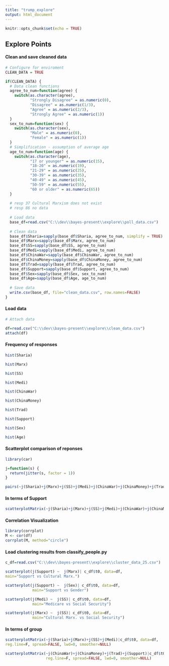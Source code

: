 ```yaml
---
title: "trump_explore"
output: html_document
---
```


```r
knitr::opts_chunk$set(echo = TRUE)
```

## Explore Points

#### Clean and save cleaned data

```r
# Configure for enviroment
CLEAN_DATA = TRUE

if(CLEAN_DATA) {
  # Data clean functions 
  agree_to_num=function(agree) {
    switch(as.character(agree),
           "Strongly Disagree" = as.numeric(0),
           "Disagree" = as.numeric(1/3),
           "Agree" = as.numeric(2/3),
           "Strongly Agree" = as.numeric(1))
  }
  sex_to_num=function(sex) {
    switch(as.character(sex),
           "Male" = as.numeric(0),
           "Female" = as.numeric(1))
  }
  # Simplification - assumption of average age
  age_to_num=function(age) {
    switch(as.character(age),
           "17 or younger" = as.numeric(15),
           "18-20" = as.numeric(19),
           "21-29" = as.numeric(25),
           "30-39" = as.numeric(35),
           "40-49" = as.numeric(45),
           "50-59" = as.numeric(55),
           "60 or older" = as.numeric(65))
  }
  
  # resp 37 Cultural Marxism does not exist
  # resp 86 no data
  
  # Load data
  base_df=read.csv("C:\\dev\\bayes-present\\explore\\poll_data.csv")
  
  # Clean data
  base_df$Sharia=sapply(base_df$Sharia, agree_to_num, simplify = TRUE)
  base_df$Marx=sapply(base_df$Marx, agree_to_num)
  base_df$SS=sapply(base_df$SS, agree_to_num)
  base_df$Medi=sapply(base_df$Medi, agree_to_num)
  base_df$ChinaWar=sapply(base_df$ChinaWar, agree_to_num)
  base_df$ChinaMoney=sapply(base_df$ChinaMoney, agree_to_num)
  base_df$Trad=sapply(base_df$Trad, agree_to_num)
  base_df$Support=sapply(base_df$Support, agree_to_num)
  base_df$Sex=sapply(base_df$Sex, sex_to_num)
  base_df$Age=sapply(base_df$Age, age_to_num)
  
  # Save data
  write.csv(base_df, file="clean_data.csv", row.names=FALSE)
}
```

#### Load data

```r
# Attach data

df=read.csv("C:\\dev\\bayes-present\\explore\\clean_data.csv")
attach(df)
```

#### Frequency of responses

```r
hist(Sharia)
```

```r
hist(Marx)
```

```r
hist(SS)
```

```r
hist(Medi)
```

```r
hist(ChinaWar)
```

```r
hist(ChinaMoney)
```

```r
hist(Trad)
```

```r
hist(Support)
```

```r
hist(Sex)
```

```r
hist(Age)
```

#### Scatterplot comparison of reponses

```r
library(car)

j=function(s) {
  return(jitter(s, factor = 1))
}

pairs(~j(Sharia)+j(Marx)+j(SS)+j(Medi)+j(ChinaWar)+j(ChinaMoney)+j(Trad), data=df)

```

#### In terms of Support


```r
scatterplotMatrix(~j(Sharia)+j(Marx)+j(SS)+j(Medi)+j(ChinaWar)+j(ChinaMoney)+j(Trad)|Support, data=df)
```

#### Correlation Visualization

```r
library(corrplot)
M <- cor(df)
corrplot(M, method="circle")
```


#### Load clustering results from classify_people.py

```r
c_df=read.csv("C:\\dev\\bayes-present\\explore\\cluster_data_25.csv")
```

```r
scatterplot(j(Support) ~  j(Marx)| c_df$t0, data=df,
main="Support vs Cultural Marx.")
```

```r
scatterplot(j(Support) ~  j(Sex)| c_df$t0, data=df,
            main="Support vs Gender")
```


```r
scatterplot(j(Medi) ~  j(SS)| c_df$t0, data=df,
            main="Medicare vs Social Security")
```


```r
scatterplot(j(Marx) ~  j(SS)| c_df$t0, data=df,
            main="Cultural Marx. vs Social Security")
```


#### In terms of group


```r
scatterplotMatrix(~j(Sharia)+j(Marx)+j(SS)+j(Medi)|c_df$t0, data=df,
reg.line=F, spread=FALSE, lwd=0, smoother=NULL)
```


```r
scatterplotMatrix(~j(ChinaWar)+j(ChinaMoney)+j(Trad)+j(Support)|c_df$t0, data=df,
                  reg.line=F, spread=FALSE, lwd=0, smoother=NULL)
```